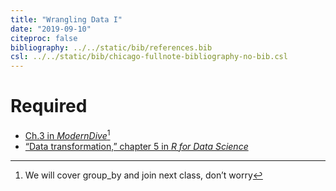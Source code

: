 ```yaml
---
title: "Wrangling Data I"
date: "2019-09-10"
citeproc: false
bibliography: ../../static/bib/references.bib
csl: ../../static/bib/chicago-fullnote-bibliography-no-bib.csl
---
```


# Required

- <i class="fas fa-book"></i> [Ch.3 in *ModernDive*](https://moderndive.com/)^[We will cover group_by and join next class, don't worry]
- <i class="fas fa-book"></i> ["Data transformation," chapter 5 in *R for Data Science*](http://r4ds.had.co.nz/transform.html)
